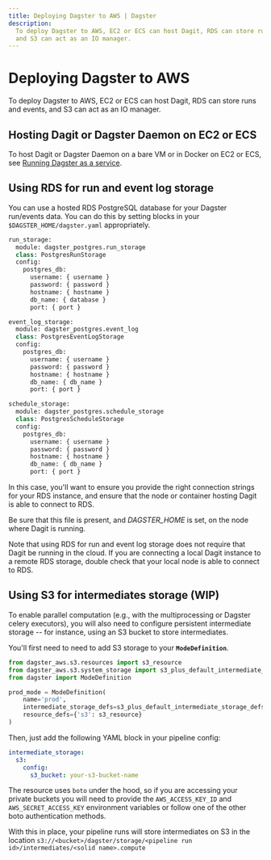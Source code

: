 ```yaml
---
title: Deploying Dagster to AWS | Dagster
description:
  To deploy Dagster to AWS, EC2 or ECS can host Dagit, RDS can store runs and events,
  and S3 can act as an IO manager.
---
```


# Deploying Dagster to AWS

To deploy Dagster to AWS, EC2 or ECS can host Dagit, RDS can store runs and events, and S3 can act as an IO manager.

## Hosting Dagit or Dagster Daemon on EC2 or ECS

To host Dagit or Dagster Daemon on a bare VM or in Docker on EC2 or ECS, see [Running Dagster as a service](/deployment/guides/service).

## Using RDS for run and event log storage

You can use a hosted RDS PostgreSQL database for your Dagster run/events
data. You can do this by setting blocks in your
`$DAGSTER_HOME/dagster.yaml` appropriately.

```python file=/deploying/dagster-pg.yaml
run_storage:
  module: dagster_postgres.run_storage
  class: PostgresRunStorage
  config:
    postgres_db:
      username: { username }
      password: { password }
      hostname: { hostname }
      db_name: { database }
      port: { port }

event_log_storage:
  module: dagster_postgres.event_log
  class: PostgresEventLogStorage
  config:
    postgres_db:
      username: { username }
      password: { password }
      hostname: { hostname }
      db_name: { db_name }
      port: { port }

schedule_storage:
  module: dagster_postgres.schedule_storage
  class: PostgresScheduleStorage
  config:
    postgres_db:
      username: { username }
      password: { password }
      hostname: { hostname }
      db_name: { db_name }
      port: { port }
```

In this case, you'll want to ensure you provide the right connection
strings for your RDS instance, and ensure that the node or container
hosting Dagit is able to connect to RDS.

Be sure that this file is present, and _DAGSTER_HOME_ is
set, on the node where Dagit is running.

Note that using RDS for run and event log storage does not require that
Dagit be running in the cloud. If you are connecting a local Dagit
instance to a remote RDS storage, double check that your local node is
able to connect to RDS.

## Using S3 for intermediates storage (WIP)

To enable parallel computation (e.g., with the multiprocessing or
Dagster celery executors), you will also need to configure persistent
intermediate storage -- for instance, using an S3 bucket to store
intermediates.

You'll first need to need to add S3 storage to your **`ModeDefinition`**.

```python
from dagster_aws.s3.resources import s3_resource
from dagster_aws.s3.system_storage import s3_plus_default_intermediate_storage_defs
from dagster import ModeDefinition

prod_mode = ModeDefinition(
    name='prod',
    intermediate_storage_defs=s3_plus_default_intermediate_storage_defs,
    resource_defs={'s3': s3_resource}
)
```

Then, just add the following YAML block in your pipeline config:

```yaml
intermediate_storage:
  s3:
    config:
      s3_bucket: your-s3-bucket-name
```

The resource uses `boto` under the hood, so if you are accessing your private buckets you will
need to provide the `AWS_ACCESS_KEY_ID` and `AWS_SECRET_ACCESS_KEY` environment variables
or follow one of the other boto authentication methods.

With this in place, your pipeline runs will store intermediates on S3 in
the location
`s3://<bucket>/dagster/storage/<pipeline run id>/intermediates/<solid name>.compute`
